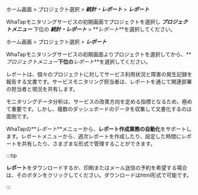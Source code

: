 <Xclude product='browser'>

ホーム画面 > プロジェクト選択 > **_統計・レポート_** > **_レポート_**

WhaTapモニタリングサービスの初期画面でプロジェクトを選択し **_プロジェクトメニュー_** 下位の **_統計・レポート_** > **_レポート_**を選択してください。 

</Xclude>

<InDoc product='browser'>

ホーム画面 > プロジェクト選択 > **_レポート_**

WhaTapモニタリングサービスの初期画面よりプロジェクトを選択してから、**_プロジェクトメニュー_**下位の**_レポート_**を選択してください。 

</InDoc>

レポートは、個々のプロジェクトに対してサービス利用状況と障害の発生記録を報告する文書です。サービスモニタリング担当者は、レポートを通じて関連部署の担当者と現況を共有します。

モニタリングデータ分析は、サービスの改善方向を定める指標となるため、極めて重要です。しかし、複数のダッシュボードのデータを収集して文書化するのは面倒です。  

WhaTapの**_レポート_**メニューから、**レポート作成業務の自動化**をサポートします。レポートメニューから、週次レポートを作成したり、設定した時間にレポートを共有したり、さまざまな形式で管理することができます。

:::tip

**レポート**をダウンロードするか、印刷またはメール送信の予約を希望する場合は、そのボタンをクリックしてください。ダウンロードはhtml形式で可能です。

:::
